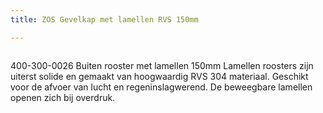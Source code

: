 ```yaml
---
title: ZOS Gevelkap met lamellen RVS 150mm

---
```



<Image src={imageProduct} width={imageProduct.width} alt="" />


400-300-0026
Buiten rooster met lamellen 150mm
Lamellen roosters zijn uiterst solide en gemaakt van hoogwaardig RVS 304 materiaal. Geschikt voor de afvoer van lucht en regeninslagwerend. De beweegbare lamellen openen zich bij overdruk.

